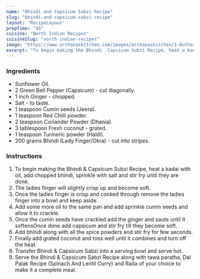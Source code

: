 ---
name: "Bhindi and Capsicum Sabzi Recipe"
slug: "bhindi-and-capsicum-sabzi-recipe"
layout: 'RecipeLayout'
prepTime: "45"
cuisine: "North Indian Recipes"
cuisineSlug: "north-indian-recipes"
image: "https://www.archanaskitchen.com/images/archanaskitchen/1-Author/sibyl_sunitha/Bhindi__Capsicum_Subzi_Recipe.jpg"
excerpt: "To begin making the Bhindi  Capsicum Subzi Recipe, heat a kadai with oil, add chopped bhindi, sprinkle with salt and stir fry until they are done"
---

### Ingredients

- Sunflower Oil.
- 2 Green Bell Pepper (Capsicum) - cut diagonally.
- 1 inch Ginger - chopped.
- Salt - to taste.
- 1 teaspoon Cumin seeds (Jeera).
- 1 teaspoon Red Chilli powder.
- 2 teaspoon Coriander Powder (Dhania).
- 3 tablespoon Fresh coconut - grated.
- 1 teaspoon Turmeric powder (Haldi).
- 200 grams Bhindi (Lady Finger/Okra) - cut into stripes.

### Instructions

1. To begin making the Bhindi & Capsicum Subzi Recipe, heat a kadai with oil, add chopped bhindi, sprinkle with salt and stir fry until they are done.
1. The ladies finger will slightly crisp up and become soft.
1. Once the ladies finger is crisp and cooked through remove the ladies finger into a bowl and keep aside.
1. Add some more oil to the same pan and add sprinkle cumin seeds and allow it to crackle.
1. Once the cumin seeds have crackled add the  ginger and saute until it softensOnce done add capsicum and stir fry till they become soft.
1. Add bhindi along with all the spice powders and stir fry for few seconds.
1. Finally add grated coconut and toss well until it combines and turn off the heat.
1. Transfer Bhindi & Capsicum Sabzi into a serving bowl and serve hot.
1. Serve the Bhindi & Capsicum Sabzi Recipe along with tawa paratha, Dal Palak Recipe (Spinach And Lentil Curry) and Raita of your choice to make it a complete meal.
